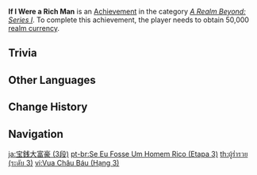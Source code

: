 {{Achievement Infobox
|title        = If I Were a Rich Man
|id           = 81061
|order id     = 1062
|category     = A Realm Beyond: Series I
|description  = Obtain 50,000 [[Realm Currency|realm currency]].
|requirements = 
|primogems    = 20
|tracking     = Tracks the total amount.
|topic        = 
|set          = If I Were a Rich Man
|tier         = 3
|tiers_total  = 3
}}
'''If I Were a Rich Man''' is an [[Achievement]] in the category ''[[A Realm Beyond: Series I]]''. To complete this achievement, the player needs to obtain 50,000 [[Realm Currency|realm currency]].

==Trivia==
{{Transclude|If I Were a Rich Man|Trivia}}
<!--
==Video Guides==
{{EVT
|video1   = 
|caption1 = 
}}
-->
==Other Languages==
{{Transclude|If I Were a Rich Man|Other Languages}}

==Change History==
{{Change History|1.5}}
<!--
==References==
{{Reflist}}
-->
==Navigation==
{{Achievement Navbox}}

[[ja:宝銭大富豪 (3段)]]
[[pt-br:Se Eu Fosse Um Homem Rico (Etapa 3)]]
[[th:ผู้ร่ำรวย (ระดับ 3)]]
[[vi:Vua Châu Báu (Hạng 3)]]